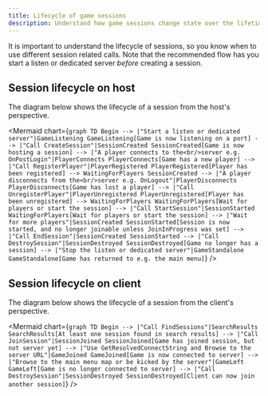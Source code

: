 ```yaml
---
title: Lifecycle of game sessions
description: Understand how game sessions change state over the lifetime of a multiplayer game.
---
```



It is important to understand the lifecycle of sessions, so you know when to use different session related calls. Note that the recommended flow has you start a listen or dedicated server *before* creating a session.

## Session lifecycle on host

The diagram below shows the lifecycle of a session from the host's perspective.

<Mermaid chart={`
graph TD
    Begin --> |"Start a listen or dedicated server"|GameListening
    GameListening[Game is now listening on a port] --> |"Call CreateSession"|SessionCreated
    SessionCreated[Game is now hosting a session] --> |"A player connects to the<br/>server e.g. OnPostLogin"|PlayerConnects
    PlayerConnects[Game has a new player] --> |"Call RegisterPlayer"|PlayerRegistered
    PlayerRegistered[Player has been registered] --> WaitingForPlayers
    SessionCreated --> |"A player disconnects from the<br/>server e.g. OnLogout"|PlayerDisconnects
    PlayerDisconnects[Game has lost a player] --> |"Call UnregisterPlayer"|PlayerUnregistered
    PlayerUnregistered[Player has been unregistered] --> WaitingForPlayers
    WaitingForPlayers[Wait for players or start the session] --> |"Call StartSession"|SessionStarted
    WaitingForPlayers[Wait for players or start the session] --> |"Wait for more players"|SessionCreated
    SessionStarted[Session is now started, and no longer joinable unless JoinInProgress was set] --> |"Call EndSession"|SessionCreated
    SessionStarted --> |"Call DestroySession"|SessionDestroyed
    SessionDestroyed[Game no longer has a session] --> |"Stop the listen or dedicated server"|GameStandalone
    GameStandalone[Game has returned to e.g. the main menu]
`} 
/>

## Session lifecycle on client

The diagram below shows the lifecycle of a session from the client's perspective.

<Mermaid chart={`
graph TD
    Begin --> |"Call FindSessions"|SearchResults
    SearchResults[At least one session found in search results] --> |"Call JoinSession"|SessionJoined
    SessionJoined[Game has joined session, but not server yet] --> |"Use GetResolvedConnectString and Browse to the server URL"|GameJoined
    GameJoined[Game is now connected to server] --> |"Browse to the main menu map or be kicked by the server"|GameLeft
    GameLeft[Game is no longer connected to server] --> |"Call DestroySession"|SessionDestroyed
    SessionDestroyed[Client can now join another session]
`} 
/>